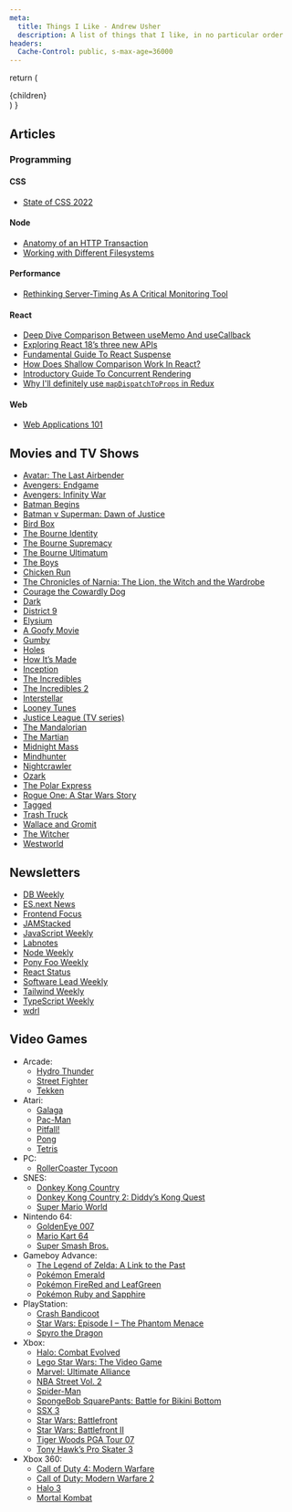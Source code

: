```yaml
---
meta:
  title: Things I Like - Andrew Usher
  description: A list of things that I like, in no particular order
headers:
  Cache-Control: public, s-max-age=36000
---
```


  return (
    <main className="prose max-w-screen-xl mx-auto py-12 px-4 dark:prose-invert">
      {children}
    </main>
  )
}

## Articles

### Programming

#### CSS

- [State of CSS 2022](https://web.dev/state-of-css-2022/)

#### Node

- [Anatomy of an HTTP Transaction](https://nodejs.org/en/docs/guides/anatomy-of-an-http-transaction/)
- [Working with Different Filesystems](https://nodejs.org/en/docs/guides/working-with-different-filesystems/)

#### Performance

- [Rethinking Server-Timing As A Critical Monitoring Tool](https://www.smashingmagazine.com/2022/05/rethinking-server-timing-monitoring-tool/)

#### React

- [Deep Dive Comparison Between useMemo And useCallback](https://www.chakshunyu.com/blog/a-deep-dive-comparison-between-usememo-and-usecallback/)
- [Exploring React 18’s three new APIs](https://www.chakshunyu.com/blog/exploring-react-18s-three-new-apis/)
- [Fundamental Guide To React Suspense](https://www.chakshunyu.com/blog/a-fundamental-guide-to-react-suspense/)
- [How Does Shallow Comparison Work In React?](https://www.chakshunyu.com/blog/how-does-shallow-comparison-work-in-react/)
- [Introductory Guide To Concurrent Rendering](https://www.chakshunyu.com/blog/an-introductory-guide-to-concurrent-rendering/)
- [Why I'll definitely use `mapDispatchToProps` in Redux](https://www.chakshunyu.com/blog/why-use-mapdispatchtoprops/)

#### Web

- [Web Applications 101](https://www.robinwieruch.de/web-applications/)

## Movies and TV Shows

- [Avatar: The Last Airbender](https://en.wikipedia.org/wiki/Avatar:_The_Last_Airbender)
- [Avengers: Endgame](https://en.wikipedia.org/wiki/Avengers:_Endgame)
- [Avengers: Infinity War](https://en.wikipedia.org/wiki/Avengers:_Infinity_War)
- [Batman Begins](https://en.wikipedia.org/wiki/Batman_Begins)
- [Batman v Superman: Dawn of Justice](https://en.wikipedia.org/wiki/Batman_v_Superman:_Dawn_of_Justice)
- [Bird Box](<https://en.wikipedia.org/wiki/Bird_Box_(film)>)
- [The Bourne Identity](<https://en.wikipedia.org/wiki/The_Bourne_Identity_(2002_film)>)
- [The Bourne Supremacy](<https://en.wikipedia.org/wiki/The_Bourne_Supremacy_(film)>)
- [The Bourne Ultimatum](<https://en.wikipedia.org/wiki/The_Bourne_Ultimatum_(film)>)
- [The Boys](<https://en.wikipedia.org/wiki/The_Boys_(2019_TV_series)>)
- [Chicken Run](https://en.wikipedia.org/wiki/Chicken_Run)
- [The Chronicles of Narnia: The Lion, the Witch and the Wardrobe](https://en.wikipedia.org/wiki/The_Chronicles_of_Narnia:_The_Lion,_the_Witch_and_the_Wardrobe)
- [Courage the Cowardly Dog](https://en.wikipedia.org/wiki/Courage_the_Cowardly_Dog)
- [Dark](<https://en.wikipedia.org/wiki/Dark_(TV_series)>)
- [District 9](https://en.wikipedia.org/wiki/District_9)
- [Elysium](<https://en.wikipedia.org/wiki/Elysium_(film)>)
- [A Goofy Movie](https://en.wikipedia.org/wiki/A_Goofy_Movie)
- [Gumby](https://en.wikipedia.org/wiki/Gumby)
- [Holes](<https://en.wikipedia.org/wiki/Holes_(film)>)
- [How It’s Made](https://en.wikipedia.org/wiki/How_It%27s_Made)
- [Inception](https://en.wikipedia.org/wiki/Inception)
- [The Incredibles](https://en.wikipedia.org/wiki/The_Incredibles)
- [The Incredibles 2](https://en.wikipedia.org/wiki/Incredibles_2)
- [Interstellar](<https://en.wikipedia.org/wiki/Interstellar_(film)>)
- [Looney Tunes](https://en.wikipedia.org/wiki/Looney_Tunes)
- [Justice League (TV series)](<https://en.wikipedia.org/wiki/Justice_League_(TV_series)>)
- [The Mandalorian](https://en.wikipedia.org/wiki/The_Mandalorian)
- [The Martian](<https://en.wikipedia.org/wiki/The_Martian_(film)>)
- [Midnight Mass](<https://en.wikipedia.org/wiki/Midnight_Mass_(miniseries)>)
- [Mindhunter](<https://en.wikipedia.org/wiki/Mindhunter_(TV_series)>)
- [Nightcrawler](<https://en.wikipedia.org/wiki/Nightcrawler_(film)>)
- [Ozark](<https://en.wikipedia.org/wiki/Ozark_(TV_series)>)
- [The Polar Express](<https://en.wikipedia.org/wiki/The_Polar_Express_(film)>)
- [Rogue One: A Star Wars Story](https://en.wikipedia.org/wiki/Rogue_One)
- [Tagged](https://www.netflix.com/title/81486558)
- [Trash Truck](https://www.netflix.com/title/80234731)
- [Wallace and Gromit](https://en.wikipedia.org/wiki/Wallace_and_Gromit)
- [The Witcher](<https://en.wikipedia.org/wiki/The_Witcher_(TV_series)>)
- [Westworld](<https://en.wikipedia.org/wiki/Westworld_(TV_series)>)

## Newsletters

- [DB Weekly](https://dbweekly.com/)
- [ES.next News](http://esnextnews.com/)
- [Frontend Focus](https://frontendfoc.us/)
- [JAMStacked](https://jamstack.email/)
- [JavaScript Weekly](https://javascriptweekly.com/)
- [Labnotes](https://ishadeed.com/article/defensive-css/)
- [Node Weekly](https://nodeweekly.com/)
- [Pony Foo Weekly](https://ponyfoo.com/weekly)
- [React Status](https://react.statuscode.com/)
- [Software Lead Weekly](https://softwareleadweekly.com/)
- [Tailwind Weekly](https://tailwindweekly.com/)
- [TypeScript Weekly](https://typescript-weekly.com/)
- [wdrl](https://wdrl.info/)

## Video Games

- Arcade:
  - [Hydro Thunder](https://en.wikipedia.org/wiki/Hydro_Thunder)
  - [Street Fighter](https://en.wikipedia.org/wiki/Street_Fighter)
  - [Tekken](https://en.wikipedia.org/wiki/Tekken)
- Atari:
  - [Galaga](https://en.wikipedia.org/wiki/Galaga)
  - [Pac-Man](<https://en.wikipedia.org/wiki/Pac-Man_(Atari_2600)>)
  - [Pitfall!](https://en.wikipedia.org/wiki/Pitfall!)
  - [Pong](https://en.wikipedia.org/wiki/Pong)
  - [Tetris](https://en.wikipedia.org/wiki/Tetris)
- PC:
  - [RollerCoaster Tycoon](https://en.wikipedia.org/wiki/RollerCoaster_Tycoon)
- SNES:
  - [Donkey Kong Country](https://en.wikipedia.org/wiki/Donkey_Kong_Country)
  - [Donkey Kong Country 2: Diddy’s Kong Quest](https://en.wikipedia.org/wiki/Donkey_Kong_Country_2:_Diddy%27s_Kong_Quest)
  - [Super Mario World](https://en.wikipedia.org/wiki/Super_Mario_World)
- Nintendo 64:
  - [GoldenEye 007](<https://en.wikipedia.org/wiki/GoldenEye_007_(1997_video_game)>)
  - [Mario Kart 64](https://en.wikipedia.org/wiki/Mario_Kart_64)
  - [Super Smash Bros.](https://en.wikipedia.org/wiki/Super_Smash_Bros.)
- Gameboy Advance:
  - [The Legend of Zelda: A Link to the Past](https://en.wikipedia.org/wiki/The_Legend_of_Zelda:_A_Link_to_the_Past)
  - [Pokémon Emerald](https://en.wikipedia.org/wiki/Pok%C3%A9mon_Emerald)
  - [Pokémon FireRed and LeafGreen](https://en.wikipedia.org/wiki/Pok%C3%A9mon_FireRed_and_LeafGreen)
  - [Pokémon Ruby and Sapphire](https://en.wikipedia.org/wiki/Pok%C3%A9mon_Ruby_and_Sapphire)
- PlayStation:
  - [Crash Bandicoot](<https://en.wikipedia.org/wiki/Crash_Bandicoot_(video_game)>)
  - [Star Wars: Episode I – The Phantom Menace](<https://en.wikipedia.org/wiki/Star_Wars:_Episode_I_%E2%80%93_The_Phantom_Menace_(video_game)>)
  - [Spyro the Dragon](<https://en.wikipedia.org/wiki/Spyro_the_Dragon_(video_game)>)
- Xbox:
  - [Halo: Combat Evolved](https://en.wikipedia.org/wiki/Halo:_Combat_Evolved)
  - [Lego Star Wars: The Video Game](https://en.wikipedia.org/wiki/Lego_Star_Wars:_The_Video_Game)
  - [Marvel: Ultimate Alliance](https://en.wikipedia.org/wiki/Marvel:_Ultimate_Alliance)
  - [NBA Street Vol. 2](https://en.wikipedia.org/wiki/NBA_Street_Vol._2)
  - [Spider-Man](<https://en.wikipedia.org/wiki/Spider-Man_(2002_video_game)>)
  - [SpongeBob SquarePants: Battle for Bikini Bottom](https://en.wikipedia.org/wiki/SpongeBob_SquarePants:_Battle_for_Bikini_Bottom)
  - [SSX 3](https://en.wikipedia.org/wiki/SSX_3)
  - [Star Wars: Battlefront](<https://en.wikipedia.org/wiki/Star_Wars:_Battlefront_(2004_video_game)>)
  - [Star Wars: Battlefront II](https://en.wikipedia.org/wiki/Star_Wars:_Battlefront_II)
  - [Tiger Woods PGA Tour 07](https://en.wikipedia.org/wiki/Tiger_Woods_PGA_Tour_07)
  - [Tony Hawk’s Pro Skater 3](https://en.wikipedia.org/wiki/Tony_Hawk%27s_Pro_Skater_3)
- Xbox 360:
  - [Call of Duty 4: Modern Warfare](https://en.wikipedia.org/wiki/Call_of_Duty_4:_Modern_Warfare)
  - [Call of Duty: Modern Warfare 2](https://en.wikipedia.org/wiki/Call_of_Duty:_Modern_Warfare_2)
  - [Halo 3](https://en.wikipedia.org/wiki/Halo_3)
  - [Mortal Kombat](https://en.wikipedia.org/wiki/Mortal_Kombat)
